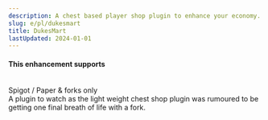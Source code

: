 ```yaml
---
description: A chest based player shop plugin to enhance your economy.
slug: e/pl/dukesmart
title: DukesMart
lastUpdated: 2024-01-01
---
```



#### This enhancement supports

<br/>
<MainStatusPill warning>Spigot / Paper & forks only</MainStatusPill>
<br/>
A plugin to watch as the light weight chest shop plugin was rumoured to be getting one final breath of life with a fork.

<LinkCard
  title="Github"
  description="View DukesMart's official Github page for downloading the plugin."
  href="https://github.com/jianbriggs/DukesMart"
/>
